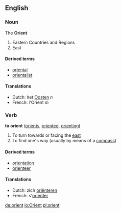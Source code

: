==English==
===Noun===
The '''Orient'''

#Eastern Countries and Regions
#East

====Derived terms====
*[[oriental]]
*[[orientalist]]

====Translations====
*Dutch: het [[Oosten]] ''n''
*French: l'Orient ''m''

===Verb===
'''to orient''' ([[orients]], [[oriented]], [[orienting]])

#To turn towards or facing the [[east]]
#To find one's way (usually by means of a [[compass]])

====Derived terms====
*[[orientation]]
*[[orienteer]]

====Translations====
*Dutch: zich [[oriënteren]]
*French: s'[[orienter]]

[[de:orient]]
[[io:Orient]]
[[pl:orient]]